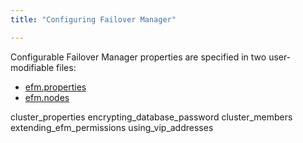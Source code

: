 ```yaml
---
title: "Configuring Failover Manager"

---
```


<div id="configuring_efm" class="registered_link"></div>

Configurable Failover Manager properties are specified in two user-modifiable files:

-   [efm.properties](01_cluster_properties/#cluster_properties)
-   [efm.nodes](03_cluster_members/#cluster_members)

<div class="toctree" maxdepth="3">

cluster_properties encrypting_database_password cluster_members extending_efm_permissions using_vip_addresses

</div>
